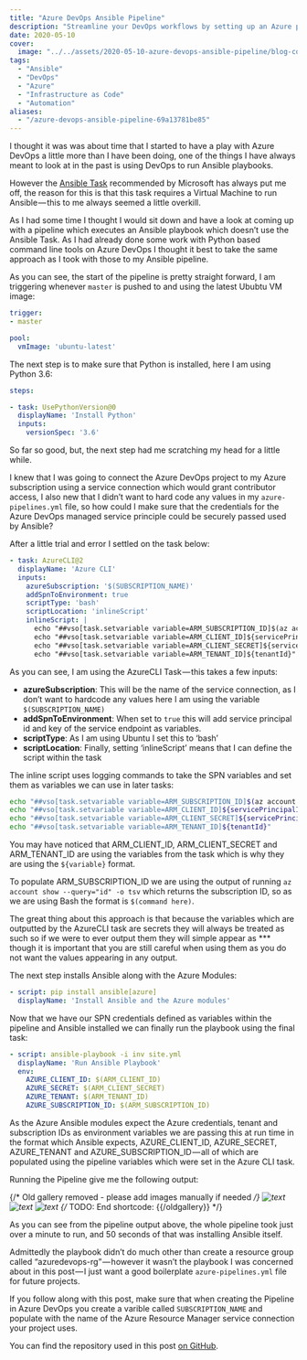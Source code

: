 ```yaml
---
title: "Azure DevOps Ansible Pipeline"
description: "Streamline your DevOps workflows by setting up an Azure pipeline using Ansible playbooks. Learn how to integrate Azure CLI for faster results!"
date: 2020-05-10
cover:
  image: "../../assets/2020-05-10-azure-devops-ansible-pipeline/blog-cover-2020-05-10-azure-devops-ansible-pipeline.png"
tags:
  - "Ansible"
  - "DevOps"
  - "Azure"
  - "Infrastructure as Code"
  - "Automation"
aliases:
  - "/azure-devops-ansible-pipeline-69a13781be85"
---
```


I thought it was was about time that I started to have a play with Azure DevOps a little more than I have been doing, one of the things I have always meant to look at in the past is using DevOps to run Ansible playbooks.

However the [Ansible Task](https://www.azuredevopslabs.com/labs/vstsextend/ansible/) recommended by Microsoft has always put me off, the reason for this is that this task requires a Virtual Machine to run Ansible — this to me always seemed a little overkill.

As I had some time I thought I would sit down and have a look at coming up with a pipeline which executes an Ansible playbook which doesn’t use the Ansible Task. As I had already done some work with Python based command line tools on Azure DevOps I thought it best to take the same approach as I took with those to my Ansible pipeline.

As you can see, the start of the pipeline is pretty straight forward, I am triggering whenever `master` is pushed to and using the latest Ububtu VM image:

```yaml 
trigger:
- master

pool:
  vmImage: 'ubuntu-latest'
```


The next step is to make sure that Python is installed, here I am using Python 3.6:

```yaml 
steps:

- task: UsePythonVersion@0
  displayName: 'Install Python'
  inputs:
    versionSpec: '3.6'
```


So far so good, but, the next step had me scratching my head for a little while.

I knew that I was going to connect the Azure DevOps project to my Azure subscription using a service connection which would grant contributor access, I also new that I didn’t want to hard code any values in my `azure-pipelines.yml` file, so how could I make sure that the credentials for the Azure DevOps managed service principle could be securely passed used by Ansible?

After a little trial and error I settled on the task below:

```yaml
- task: AzureCLI@2
  displayName: 'Azure CLI'
  inputs:
    azureSubscription: '$(SUBSCRIPTION_NAME)'
    addSpnToEnvironment: true
    scriptType: 'bash'
    scriptLocation: 'inlineScript'
    inlineScript: |
      echo "##vso[task.setvariable variable=ARM_SUBSCRIPTION_ID]$(az account show --query="id" -o tsv)"
      echo "##vso[task.setvariable variable=ARM_CLIENT_ID]${servicePrincipalId}"
      echo "##vso[task.setvariable variable=ARM_CLIENT_SECRET]${servicePrincipalKey}"
      echo "##vso[task.setvariable variable=ARM_TENANT_ID]${tenantId}"
```

As you can see, I am using the AzureCLI Task — this takes a few inputs:

- **azureSubscription**: This will be the name of the service connection, as I don’t want to hardcode any values here I am using the variable `$(SUBSCRIPTION_NAME)`
- **addSpnToEnvironment**: When set to `true` this will add service principal id and key of the service endpoint as variables.
- **scriptType**: As I am using Ubuntu I set this to ‘bash’
- **scriptLocation**: Finally, setting ‘inlineScript’ means that I can define the script within the task

The inline script uses logging commands to take the SPN variables and set them as variables we can use in later tasks:

```bash frame="terminal"
echo "##vso[task.setvariable variable=ARM_SUBSCRIPTION_ID]$(az account show --query="id" -o tsv)"
echo "##vso[task.setvariable variable=ARM_CLIENT_ID]${servicePrincipalId}"
echo "##vso[task.setvariable variable=ARM_CLIENT_SECRET]${servicePrincipalKey}"
echo "##vso[task.setvariable variable=ARM_TENANT_ID]${tenantId}"
```

You may have noticed that ARM_CLIENT_ID, ARM_CLIENT_SECRET and ARM_TENANT_ID are using the variables from the task which is why they are using the `${variable}` format.

To populate ARM_SUBSCRIPTION_ID we are using the output of running `az account show --query="id" -o tsv` which returns the subscription ID, so as we are using Bash the format is `$(command here)`.

The great thing about this approach is that because the variables which are outputted by the AzureCLI task are secrets they will always be treated as such so if we were to ever output them they will simple appear as *** though it is important that you are still careful when using them as you do not want the values appearing in any output.

The next step installs Ansible along with the Azure Modules:

```yaml
- script: pip install ansible[azure]
  displayName: 'Install Ansible and the Azure modules'
```


Now that we have our SPN credentials defined as variables within the pipeline and Ansible installed we can finally run the playbook using the final task:

``` yaml
- script: ansible-playbook -i inv site.yml
  displayName: 'Run Ansible Playbook'
  env:
    AZURE_CLIENT_ID: $(ARM_CLIENT_ID)
    AZURE_SECRET: $(ARM_CLIENT_SECRET)
    AZURE_TENANT: $(ARM_TENANT_ID)
    AZURE_SUBSCRIPTION_ID: $(ARM_SUBSCRIPTION_ID)
```

As the Azure Ansible modules expect the Azure credentials, tenant and subscription IDs as environment variables we are passing this at run time in the format which Ansible expects, AZURE_CLIENT_ID, AZURE_SECRET, AZURE_TENANT and AZURE_SUBSCRIPTION_ID — all of which are populated using the pipeline variables which were set in the Azure CLI task.

Running the Pipeline give me the following output:

{/* Old gallery removed - please add images manually if needed */}
   <Img src="/assets/2020-05-10-azure-devops-ansible-pipeline/images/02.png" alt="text" />
   <Img src="/assets/2020-05-10-azure-devops-ansible-pipeline/images/03.png" alt="text" />
   <Img src="/assets/2020-05-10-azure-devops-ansible-pipeline/images/04.png" alt="text" />
{/* TODO: End shortcode: {{/oldgallery}} */}

As you can see from the pipeline output above, the whole pipeline took just over a minute to run, and 50 seconds of that was installing Ansible itself.

Admittedly the playbook didn’t do much other than create a resource group called “azuredevops-rg” — however it wasn’t the playbook I was concerned about in this post — I just want a good boilerplate `azure-pipelines.yml` file for future projects.

If you follow along with this post, make sure that when creating the Pipeline in Azure DevOps you create a varible called `SUBSCRIPTION_NAME` and populate with the name of the Azure Resource Manager service connection your project uses.

You can find the repository used in this post [on GitHub](https://github.com/russmckendrick/DevOpsAnsiblePipeline).
